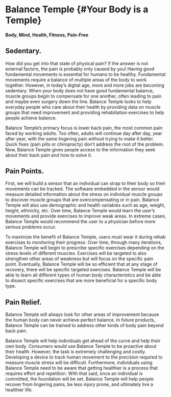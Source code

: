 # Balance Temple {#Your Body is a Temple}

#### Body, Mind, Health, Fitness, Pain-Free

## Sedentary.

How did you get into that state of physical pain? If the answer is not external factors, the pain is probably only caused by you! Having good fundamental movements is essential for humans to be healthy. Fundamental movements require a balance of multiple areas of the body to work together. However, in today's digital age, more and more jobs are becoming sedentary. When your body does not have good fundamental balance, muscle groups begin to compensate for one another, often leading to pain and maybe even surgery down the line. Balance Temple looks to help everyday people who care about their health by providing data on muscle groups that need improvement and providing rehabiliation exercises to help people achieve balance.

Balance Temple's primary focus is lower back pain, the most common pain faced by working adults. Too often, adults will continue day after day, year after year, with the same lingering pain without trying to make it better. Quick fixes (pain pills or chiropracty) don't address the root of the problem.
Now, Balance Temple gives people access to the information they seek about their back pain and how to solve it.

## Pain Points.

First, we will build a sensor that an individual can strap to their body so their movements can be tracked. The software embedded in the sensor would measure detailed information about the stress on individual muscle groups to discover muscle groups that are overcompensating or in pain. Balance Temple will also use demographic and health variables such as age, weight, height, ethnicity, etc. Over time, Balance Temple would learn the user's movements and provide exercises to improve weak areas. In extreme cases, Balance Temple would recommend the user to a physician before more serious problems occur.  

To maximize the benefit of Balance Temple, users must wear it during rehab exercises to monitoring their progress. Over time, through many iterations, Balance Temple will begin to prescribe specific exercises depending on the stress levels of different muscles. Exercises will be targeted to also strengthen other areas of weakness but will focus on the specific pain point. Eventually, Balance Temple will be so efficient that at any stage of recovery, there will be specific targeted exercises. Balance Temple will be able to learn all different types of human body characteristics and be able to dissect specific exercises that are more beneficial for a specific body type.  

## Pain Relief.

Balance Temple will always look for other areas of improvement because the human body can never achieve perfect balance. In future products, Balance Temple can be trained to address other kinds of body pain beyond back pain.

Balance Temple will help individuals get ahead of the curve and help their own body. Consumers would use Balance Temple to be proactive about their health. However, the task is extremely challenging and costly. Developing a device to track human movement to the precision required to measure muscle stress will be difficult. Furthermore, individuals using Balance Temple need to be aware that getting healthier is a process that requires effort and repetition. With that said, once an individual is committed, the foundation will be set. Balance Temple will help people recover from lingering pains, be less injury prone, and ultimately live a healthier life.


